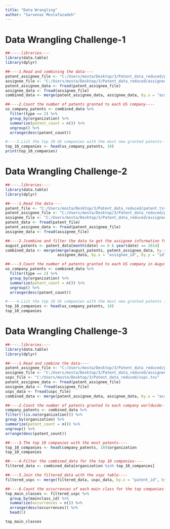 ```yaml
---
title: "Data Wrangling"
author: "Sarvenaz Mostafazadeh"
---
```


# Data Wrangling Challenge-1

```r
##----.libraries----
library(data.table)
library(dplyr)

##----1.Read and combining the data----
patent_assignee_file <- "C:/Users/mosta/Desktop/3/Patent_data_reduced/patent_assignee.tsv"
assignee_file <- "C:/Users/mosta/Desktop/3/Patent_data_reduced/assignee.tsv"
patent_assignee_data <- fread(patent_assignee_file)
assignee_data <- fread(assignee_file)
combined_data <- merge(patent_assignee_data, assignee_data, by.x = "assignee_id", by.y = "id")

##----2.Count the number of patents granted to each US company----
us_company_patents <- combined_data %>%
  filter(type == 2) %>%
  group_by(organization) %>%
  summarize(patent_count = n()) %>%
  ungroup() %>%
  arrange(desc(patent_count))

#----3.List the top 10 US companies with the most new granted patents----
top_10_companies <- head(us_company_patents, 10)
print(top_10_companies)


```

# Data Wrangling Challenge-2

```r
##----.libraries----
library(data.table)
library(dplyr)

##----1.Read the data----
patent_file <- "C:/Users/mosta/Desktop/3/Patent_data_reduced/patent.tsv"
patent_assignee_file <- "C:/Users/mosta/Desktop/3/Patent_data_reduced/patent_assignee.tsv"
assignee_file <- "C:/Users/mosta/Desktop/3/Patent_data_reduced/assignee.tsv"
patent_data <- fread(patent_file)
patent_assignee_data <- fread(patent_assignee_file)
assignee_data <- fread(assignee_file)

##----2.Jcombine and filter the data to get the assignee information for August 2014 patents----
august_patents <- patent_data[month(date) == 8 & year(date) == 2014]
combined_data <- merge(merge(august_patents, patent_assignee_data, by.x = "id", by.y = "patent_id", all.x = TRUE),
                       assignee_data, by.x = "assignee_id", by.y = "id", all.x = TRUE)

##----3.Count the number of patents granted to each US company in August 2014----
us_company_patents <- combined_data %>%
  filter(type == 2) %>%
  group_by(organization) %>%
  summarize(patent_count = n()) %>%
  ungroup() %>%
  arrange(desc(patent_count))

#----4.List the top 10 US companies with the most new granted patents for August 2014----
top_10_companies <- head(us_company_patents, 10)
top_10_companies

```

# Data Wrangling Challenge-3

```r
##----.libraries----
library(data.table)
library(dplyr)

##----1.Read and combine the data----
patent_assignee_file <- "C:/Users/mosta/Desktop/3/Patent_data_reduced/patent_assignee.tsv"
assignee_file <- "C:/Users/mosta/Desktop/3/Patent_data_reduced/assignee.tsv"
uspc_file <- "C:/Users/mosta/Desktop/3/Patent_data_reduced/uspc.tsv"
patent_assignee_data <- fread(patent_assignee_file)
assignee_data <- fread(assignee_file)
uspc_data <- fread(uspc_file)
combined_data <- merge(patent_assignee_data, assignee_data, by.x = "assignee_id", by.y = "id")

##----2.Count the number of patents granted to each company worldwide----
company_patents <- combined_data %>%
filter(!(is.na(organization))) %>%
group_by(organization) %>%
summarize(patent_count = n()) %>%
ungroup() %>%
arrange(desc(patent_count))

##----3.The top 10 companies with the most patents----
top_10_companies <- head(company_patents, 10)$organization
top_10_companies

##----4.Filter the combined_data for the top 10 companies----
filtered_data <- combined_data[organization %in% top_10_companies]

##----5.Join the filtered_data with the uspc table----
filtered_uspc <- merge(filtered_data, uspc_data, by.x = "patent_id", by.y = "patent_id")

##----6.Count the occurrences of each main class for the top companies----
top_main_classes <- filtered_uspc %>%
  group_by(mainclass_id) %>%
  summarize(occurrences = n()) %>%
  arrange(desc(occurrences)) %>%
  head(5)

top_main_classes


```